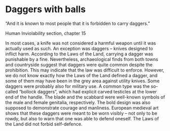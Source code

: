# Daggers with balls

“And it is known to most people that it is forbidden to carry daggers.”

Human Inviolability section, chapter 15

In most cases, a knife was not considered a harmful weapon until it was actually used as such. An exception was daggers – knives designed to inflict harm. According to the Laws of the Land, carrying a dagger was punishable by a fine. Nevertheless, archaeological finds from both towns and countryside suggest that daggers were quite common despite the prohibition. This may indicate that the law was difficult to enforce. However, we do not know exactly how the Laws of the Land defined a dagger, and some of them may have been in the grey area against utility knives. Some daggers were probably also for military use. A common type was the so-called “bollock daggers”, which had explicit carved testicles at the lower end of the handle. The blade and the scabbard were well-known symbols of the male and female genitalia, respectively. The bold design was also supposed to demonstrate courage and manliness. European medieval art shows that these daggers were meant to be worn visibly – not only to be rowdy, but also to warn that one was able to defend oneself. The Laws of the Land did not forbid self-defence.
